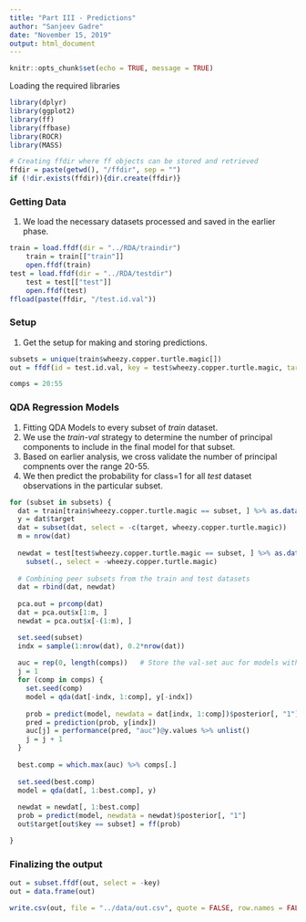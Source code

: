 ```yaml
---
title: "Part III - Predictions"
author: "Sanjeev Gadre"
date: "November 15, 2019"
output: html_document
---
```


```r
knitr::opts_chunk$set(echo = TRUE, message = TRUE)
```

Loading the required libraries

```r
library(dplyr)
library(ggplot2)
library(ff)
library(ffbase)
library(ROCR)
library(MASS)

# Creating ffdir where ff objects can be stored and retrieved
ffdir = paste(getwd(), "/ffdir", sep = "")
if (!dir.exists(ffdir)){dir.create(ffdir)}

```

### Getting Data

1.  We load the necessary datasets processed and saved in the earlier phase.

```r
train = load.ffdf(dir = "../RDA/traindir")
    train = train[["train"]]
    open.ffdf(train)
test = load.ffdf(dir = "../RDA/testdir")
    test = test[["test"]]
    open.ffdf(test)
ffload(paste(ffdir, "/test.id.val"))

```

### Setup

1.  Get the setup for making and storing predictions.

```r
subsets = unique(train$wheezy.copper.turtle.magic[])
out = ffdf(id = test.id.val, key = test$wheezy.copper.turtle.magic, target = ff(rep(0, nrow(test))))

comps = 20:55

```

### QDA Regression Models

1.  Fitting QDA Models to every subset of *train* dataset. 
2.  We use the *train-val* strategy to determine the number of principal components to include in the final model for that subset.
3.  Based on earlier analysis, we cross validate the number of principal compnents over the range 20-55.
4.  We then predict the probability for class=1 for all *test* dataset observations in the particular subset.

```r
for (subset in subsets) {
  dat = train[train$wheezy.copper.turtle.magic == subset, ] %>% as.data.frame(.)
  y = dat$target
  dat = subset(dat, select = -c(target, wheezy.copper.turtle.magic))
  m = nrow(dat)
  
  newdat = test[test$wheezy.copper.turtle.magic == subset, ] %>% as.data.frame(.) %>% 
    subset(., select = -wheezy.copper.turtle.magic)
  
  # Combining peer subsets from the train and test datasets
  dat = rbind(dat, newdat)
  
  pca.out = prcomp(dat) 
  dat = pca.out$x[1:m, ]
  newdat = pca.out$x[-(1:m), ]

  set.seed(subset)
  indx = sample(1:nrow(dat), 0.2*nrow(dat))
  
  auc = rep(0, length(comps))   # Store the val-set auc for models with candidate number of principal components
  j = 1
  for (comp in comps) {
    set.seed(comp)
    model = qda(dat[-indx, 1:comp], y[-indx])
    
    prob = predict(model, newdata = dat[indx, 1:comp])$posterior[, "1"]
    pred = prediction(prob, y[indx])
    auc[j] = performance(pred, "auc")@y.values %>% unlist()
    j = j + 1
  }
  
  best.comp = which.max(auc) %>% comps[.]
  
  set.seed(best.comp)
  model = qda(dat[, 1:best.comp], y)
  
  newdat = newdat[, 1:best.comp]
  prob = predict(model, newdata = newdat)$posterior[, "1"]
  out$target[out$key == subset] = ff(prob)

} 

```

### Finalizing the output

```r
out = subset.ffdf(out, select = -key)
out = data.frame(out)

write.csv(out, file = "../data/out.csv", quote = FALSE, row.names = FALSE)

```

